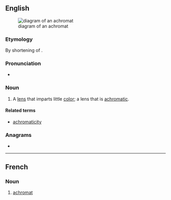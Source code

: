 ==English==
[[File:Achromat doublet en.svg|right|thumb|diagram of an achromat]]

===Etymology===
By shortening of {{m|en|achromatic}}.

===Pronunciation===
* {{a|US|UK}} {{IPA|/ˈæ.kɹəʊ.mæt/|lang=en}}

===Noun===
{{en-noun}}

# A [[lens]] that imparts little [[color]]; a lens that is [[achromatic]].

====Related terms====
* [[achromaticity]]

===Anagrams===
* {{anagrams|en|trachoma}}

----

==French==

===Noun===
{{fr-noun|m}}

# [[#English|achromat]]